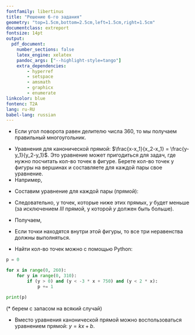 ```yaml
---
fontfamily: libertinus
title: "Решение 6-го задания"
geometry: "top=1.5cm,bottom=2.5cm,left=1.5cm,right=1.5cm"
documentclass: extreport
fontsize: 14pt
output:
  pdf_document:
    number_sections: false
    latex_engine: xelatex
    pandoc_args: ["--highlight-style=tango"]
    extra_dependencies:
        - hyperref
        - setspace
        - amsmath
        - graphicx
        - enumerate
linkcolor: blue
fontenc: T2A
lang: ru-RU
babel-lang: russian
---
```

\tableofcontents

\chapter{Введение}
- Если угол поворота равен делителю числа 360, то мы получаем правильный многоугольник.

\chapter{Примеры из задач}
\section{Находим кол-во точек в фигуре}
- Уравнения для канонической прямой: $\frac{x-x_1}{x_2-x_1} = \frac{y-y_1}{y_2-y_1}$. Это уравнение может пригодиться для задач, где нужно посчитать кол-во точек в фигуре. Берете кол-во точек у фигуры на вершинах и составляете для каждой пары свое уравнение.
- Например,

\begin{center}
\includegraphics[width=.6\linewidth]{../../data/drawing.jpg}
\end{center}

- Составим уравнение для каждой пары (прямой):
\begin{align*}
\text{I)} &\quad \frac{x - 0}{150 - 0} = \frac{y - 0}{300 - 0} \Rightarrow y = 2x \\
\text{II)} &\quad \frac{x - 150}{250 - 150} = \frac{y - 300}{0 - 300} \Rightarrow y = -3x + 750 \\
\text{III)} &\quad y=0
\end{align*}

- Следовательно, у точек, которые ниже этих прямых, $y$ будет меньше (за исключением $III$ прямой, у которой $y$ должен быть больше).
- Получаем,

\begin{center}
\includegraphics[width=.6\linewidth]{../../data/drawing2.png}
\end{center}

- Если точки находятся внутри этой фигуры, то все три неравенства должны выполняться.

- Найти кол-во точек можно с помощью Python:

```python
p = 0

for x in range(0, 260):
    for y in range(0, 310):
        if (y > 0) and (y < -3 * x + 750) and (y < 2 * x):
            p += 1

print(p)
```
(* берем с запасом на всякий случай)

- Вместо уравнения канонической прямой можно воспользоваться уравнением прямой: $y = kx + b$.
